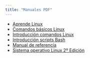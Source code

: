 ```yaml
---
title: "Manuales PDF"
---
```


- [Aprende Linux](./static/aprende-linux.pdf)
- [Comandos básicos Linux](./static/comandos-basicos.pdf)
- [Introducción comandos Linux](./static/introduccion-comandos-linux.pdf)
- [Introducción scripts Bash](./static/introduccion_scripts_bash.pdf.pdf)
- [Manual de referencia](./static/mcgrawgill-manual-de-referencia.pdf)
- [Sistema operativo Linux 2º Edición](./static/sistema-operativo-linux-2-edicion.pdf)
